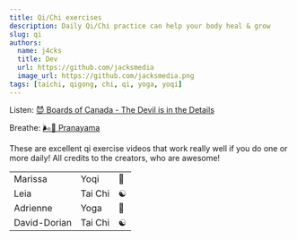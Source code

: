 ```yaml
---
title: Qi/Chi exercises
description: Daily Qi/Chi practice can help your body heal & grow
slug: qi
authors:
  name: j4cks
  title: Dev
  url: https://github.com/jacksmedia
  image_url: https://github.com/jacksmedia.png
tags: [taichi, qigong, chi, qi, yoga, yoqi]
---
```



Listen:
[😈 Boards of Canada - The Devil is in the Details](https://www.youtube.com/watch?v=N2jNdHnOsG8)

Breathe:
[🌬🦮 Pranayama](https://youtu.be/Ba0fweKUwIc?si=LljtiMSWdmXoi54_&t=37)


<QiPage />

These are excellent qi exercise videos that work really well if you do one or more daily!
All credits to the creators, who are awesome!


<table>
  <tr className='mediumaquamarine'>
    <td>Marissa</td>
    <td>Yoqi</td>
    <td>🪷</td>
  </tr>

  <tr className='lemonchiffon'>
    <td>Leia</td>
    <td>Tai Chi</td>
    <td>☯️</td>
  </tr>

  <tr className='cornflowerblue'>
    <td>Adrienne</td>
    <td>Yoga</td>
    <td>🧘</td>
  </tr>

  <tr className='palegreen'>
    <td>David-Dorian</td>
    <td>Tai Chi</td>
    <td>☯️</td>
  </tr>
</table>
